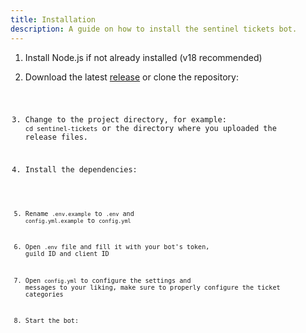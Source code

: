 ```yaml
---
title: Installation
description: A guide on how to install the sentinel tickets bot.
---
```



<Steps>

1. Install Node.js if not already installed (v18 recommended)

   <LinkCard
     title="Node.js Installation Guide"
     description="Follow the Node.js official website steps to install Node.js"
     href="https://nodejs.org/en/download/package-manager"
     target="_blank"
   />

2. Download the latest <a href="https://github.com/ralphkb/sentinel-tickets/releases" target="_blank">release</a> or clone the repository:

   <Code code="git clone https://github.com/ralphkb/sentinel-tickets.git" lang="shellscript" />

3. Change to the project directory, for example: `cd sentinel-tickets` or the directory where you uploaded the release files.

4. Install the dependencies:

   <Code code="npm install" lang="shellscript" />

5. Rename `.env.example` to `.env` and `config.yml.example` to `config.yml`

6. Open `.env` file and fill it with your bot's token, guild ID and client ID

7. Open `config.yml` to configure the settings and messages to your liking, make sure to properly configure the ticket categories

8. Start the bot:
      <Code code="npm start" lang="shellscript" />
</Steps>

